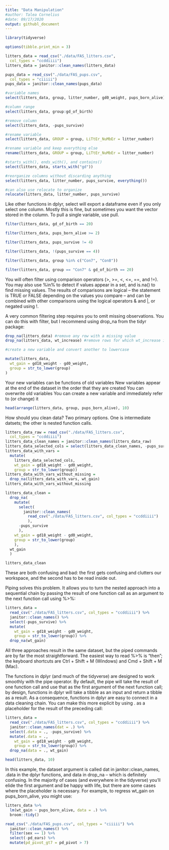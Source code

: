 ```yaml
---
title: "Data Manipulation"
#author: Talea Cornelius
#date: 09/17/2020
output: githubl_document
---
```


```r
library(tidyverse)

options(tibble.print_min = 3)
```

```r

litters_data = read_csv("./data/FAS_litters.csv",
  col_types = "ccddiiii")
litters_data = janitor::clean_names(litters_data)

pups_data = read_csv("./data/FAS_pups.csv",
  col_types = "ciiiii")
pups_data = janitor::clean_names(pups_data)
```

```r
#variable names
select(litters_data, group, litter_number, gd0_weight, pups_born_alive)

#column range
select(litters_data, group:gd_of_birth)

#remove column
select(litters_data, -pups_survive)

#rename variable
select(litters_data, GROUP = group, LiTtEr_NuMbEr = litter_number)

#rename variable and keep everything else
rename(litters_data, GROUP = group, LiTtEr_NuMbEr = litter_number)

#starts_with(), ends_with(), and contains()
select(litters_data, starts_with("gd"))

#reorganize columns without discarding anything
select(litters_data, litter_number, pups_survive, everything())

#can also use relocate to organize
relocate(litters_data, litter_number, pups_survive)

```

Like other functions in dplyr, select will export a dataframe even if you only select one column. Mostly this is fine, but sometimes you want the vector stored in the column. To pull a single variable, use pull.


```r
filter(litters_data, gd_of_birth == 20)

filter(litters_data, pups_born_alive >= 2)

filter(litters_data, pups_survive != 4)

filter(litters_data, !(pups_survive == 4))

filter(litters_data, group %in% c("Con7", "Con8"))

filter(litters_data, group == "Con7" & gd_of_birth == 20)
```

You will often filter using comparison operators (>, >=, <, <=, ==, and !=). You may also use %in% to detect if values appear in a set, and is.na() to find missing values. The results of comparisons are logical – the statement is TRUE or FALSE depending on the values you compare – and can be combined with other comparisons using the logical operators & and |, or negated using !.

A very common filtering step requires you to omit missing observations. You can do this with filter, but I recommend using drop_na from the tidyr package:

```r
drop_na(litters_data) #remove any row with a missing value
drop_na(litters_data, wt_increase) #remove rows for which wt_increase is missing.
```

```r
#create a new variable and convert another to lowercase

mutate(litters_data,
  wt_gain = gd18_weight - gd0_weight,
  group = str_to_lower(group)
)
```
Your new variables can be functions of old variables
New variables appear at the end of the dataset in the order that they are created
You can overwrite old variables
You can create a new variable and immediately refer to (or change) it

```r
head(arrange(litters_data, group, pups_born_alive), 10)
```
How should you clean data? Two primary options. One is intermediate datsets; the other is nested function calls.

```r
litters_data_raw = read_csv("./data/FAS_litters.csv",
  col_types = "ccddiiii")
litters_data_clean_names = janitor::clean_names(litters_data_raw)
litters_data_selected_cols = select(litters_data_clean_names, -pups_survive)
litters_data_with_vars = 
  mutate(
    litters_data_selected_cols, 
    wt_gain = gd18_weight - gd0_weight,
    group = str_to_lower(group))
litters_data_with_vars_without_missing = 
  drop_na(litters_data_with_vars, wt_gain)
litters_data_with_vars_without_missing
```

```r
litters_data_clean = 
  drop_na(
    mutate(
      select(
        janitor::clean_names(
          read_csv("./data/FAS_litters.csv", col_types = "ccddiiii")
          ), 
      -pups_survive
      ),
    wt_gain = gd18_weight - gd0_weight,
    group = str_to_lower(group)
    ),
  wt_gain
  )

litters_data_clean
```

These are both confusing and bad: the first gets confusing and clutters our workspace, and the second has to be read inside out.

Piping solves this problem. It allows you to turn the nested approach into a sequential chain by passing the result of one function call as an argument to the next function call using %>%:

```r
litters_data = 
  read_csv("./data/FAS_litters.csv", col_types = "ccddiiii") %>%
  janitor::clean_names() %>%
  select(-pups_survive) %>%
  mutate(
    wt_gain = gd18_weight - gd0_weight,
    group = str_to_lower(group)) %>% 
  drop_na(wt_gain)
```

All three approaches result in the same dataset, but the piped commands are by far the most straightforward. The easiest way to read %>% is “then”; the keyboard shortcuts are Ctrl + Shift + M (Windows) and Cmd + Shift + M (Mac).

The functions in dplyr (and much of the tidyverse) are designed to work smoothly with the pipe operator. By default, the pipe will take the result of one function call and use that as the first argument of the next function call; by design, functions in dplyr will take a tibble as an input and return a tibble as a result. As a consequence, functions in dplyr are easy to connect in a data cleaning chain. You can make this more explicit by using . as a placeholder for the result of the preceding call:

```r
litters_data = 
  read_csv("./data/FAS_litters.csv", col_types = "ccddiiii") %>%
  janitor::clean_names(dat = .) %>%
  select(.data = ., -pups_survive) %>%
  mutate(.data = .,
    wt_gain = gd18_weight - gd0_weight,
    group = str_to_lower(group)) %>% 
  drop_na(data = ., wt_gain)
```
```r
head(litters_data, 10)
```

In this example, the dataset argument is called dat in janitor::clean_names, .data in the dplyr functions, and data in drop_na – which is definitely confusing. In the majority of cases (and everywhere in the tidyverse) you’ll elide the first argument and be happy with life, but there are some cases where the placeholder is necessary. For example, to regress wt_gain on pups_born_alive, you might use:

```r
litters_data %>%
  lm(wt_gain ~ pups_born_alive, data = .) %>%
  broom::tidy()
```


```r
read_csv("./data/FAS_pups.csv", col_types = "ciiiii") %>%
  janitor::clean_names() %>% 
  filter(sex == 1) %>% 
  select(-pd_ears) %>% 
  mutate(pd_pivot_gt7 = pd_pivot > 7)
```




